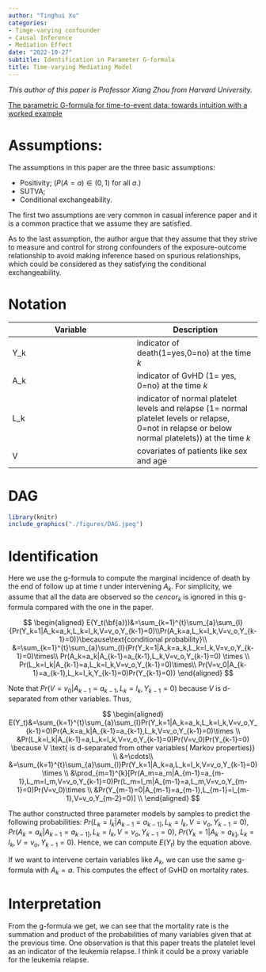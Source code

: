```yaml
---
author: "Tinghui Xu"
categories:
- Timge-varying confounder
- Causal Inference
- Mediation Effect
date: "2022-10-27"
subtitle: Identification in Parameter G-formula
title: Time-varying Mediating Model
---
```


*This author of this paper is Professor Xiang Zhou from Harvard University.*

[The parametric G-formula for time-to-event data: towards intuition with a worked example](https://www.ncbi.nlm.nih.gov/pmc/articles/PMC4310506/#SD2)


# Assumptions:

The assumptions in this paper are the three basic assumptions:

* Positivity; ($P(A=a)\in (0,1)$ for all $a$.)
* SUTVA;
* Conditional exchangeability.

The first two assumptions are very common in casual inference paper and it is a common practice that we assume they are satisfied. 

As to the last assumption, the author argue that they assume that they strive to measure and control for strong confounders of the exposure-outcome relationship to avoid making inference based on spurious relationships, which could be considered as they satisfying the conditional exchangeability. 

# Notation

| Variable      | Description |
| ----------- | ----------- |
| Y_k      | indicator of death(1=yes,0=no) at the time $k$ |
| A_k   | indicator of GvHD (1= yes, 0=no) at the time $k$  |
| L_k   | indicator of normal platelet levels and relapse  (1= normal platelet levels or relapse, 0=not in relapse or below normal platelets)) at the time $k$  |
| V      | covariates of patients like sex and age |

# DAG

```r
library(knitr)
include_graphics("./figures/DAG.jpeg")
``` 

# Identification

Here we use the g-formula to compute the marginal incidence of death by the end of follow up at time $t$ under intervening $A_k$. For simplicity, we assume that all the data are observed so the $cencor_k$ is ignored in this g-formula compared with the one in the paper.



$$
\begin{aligned}
E(Y_t(\bf{a}))&=\sum_{k=1}^{t}\sum_{a}\sum_{l}{Pr(Y_k=1|A_k=a_k,L_k=l_k,V=v_o,Y_{k-1}=0)\\Pr(A_k=a,L_k=l_k,V=v_o,Y_{k-1}=0)}\because\text{conditional probability}\\
&=\sum_{k=1}^{t}\sum_{a}\sum_{l}{Pr(Y_k=1|A_k=a_k,L_k=l_k,V=v_o,Y_{k-1}=0)\times\\
Pr(A_k=a_k|A_{k-1}=a_{k-1},L_k,V=v_o,Y_{k-1}=0) \times \\
Pr(L_k=l_k|A_{k-1}=a,L_k=l_k,V=v_o,Y_{k-1}=0)\times\\
Pr(V=v_0|A_{k-1}=a_{k-1},L_k=l_k,Y_{k-1}=0)Pr(Y_{k-1}=0)}
\end{aligned}
$$

Note that $Pr(V=v_0|A_{k-1}=a_{k-1},L_k=l_k,Y_{k-1}=0)$ because $V$ is d-separated from other variables. Thus, 


$$
\begin{aligned}
E(Y_t)&=\sum_{k=1}^{t}\sum_{a}\sum_{l}Pr(Y_k=1|A_k=a_k,L_k=l_k,V=v_o,Y_{k-1}=0)Pr(A_k=a_k|A_{k-1}=a_{k-1},L_k,V=v_o,Y_{k-1}=0)\times \\
&Pr(L_k=l_k|A_{k-1}=a,L_k=l_k,V=v_o,Y_{k-1}=0)Pr(V=v_0)Pr(Y_{k-1}=0) \because V \text{ is d-separated from other variables( Markov properties)} \\
&=\cdots\\
&=\sum_{k=1}^{t}\sum_{a}\sum_{l}Pr(Y_k=1|A_k=a,L_k=l_k,V=v_o,Y_{k-1}=0) \times \\
&\prod_{m=1}^{k}[Pr(A_m=a_m|A_{m-1}=a_{m-1},L_m=l_m,V=v_o,Y_{k-1}=0)Pr(L_m=l_m|A_{m-1}=a,L_m,V=v_o,Y_{m-1}=0)Pr(V=v_0)\times \\
&Pr(Y_{m-1}=0|A_{m-1}=a_{m-1},L_{m-1}=l_{m-1},V=v_o,Y_{m-2}=0)] \\
\end{aligned}
$$


The author constructed three parameter models by samples to predict the following probabilities: $Pr(L_k=l_k|A_{k-1}=a_{k-1]},L_k=l_k,V=v_o,Y_{k-1}=0)$, $Pr(A_k=a_k|A_{k-1}=a_{k-1]},L_k=l_k,V=v_o,Y_{k-1}=0)$,
$Pr(Y_k=1|A_{k}=a_{k]},L_k=l_k,V=v_o,Y_{k-1}=0)$. Hence, we can compute $E(Y_t)$ by the equation above.

If we want to intervene certain variables like $A_k$, we can use the same g-formula with $A_k=a$. This computes the effect of GvHD on mortality rates.


# Interpretation

From the g-formula we get, we can see that the mortality rate is the summation and product of the probabilities of many variables given that at the previous time. One observation is that this paper treats the platelet level as an indicator of the leukemia relapse. I think it could be a proxy variable for the leukemia relapse.





